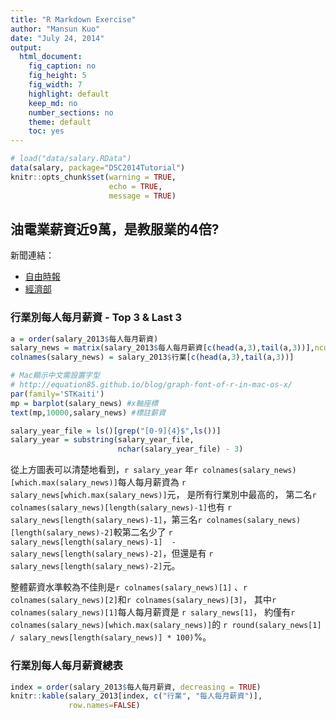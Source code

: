 ```yaml
---
title: "R Markdown Exercise"
author: "Mansun Kuo"
date: "July 24, 2014"
output:
  html_document:
    fig_caption: no
    fig_height: 5
    fig_width: 7
    highlight: default
    keep_md: no
    number_sections: no
    theme: default
    toc: yes
---
```



```r
# load("data/salary.RData")
data(salary, package="DSC2014Tutorial")
knitr::opts_chunk$set(warning = TRUE,
                      echo = TRUE,
                      message = TRUE)
```


## 油電業薪資近9萬，是教服業的4倍?

新聞連結：

- [自由時報](https://tw.news.yahoo.com/%E6%B2%B9%E9%9B%BB%E6%A5%AD%E8%96%AA%E8%B3%87%E8%BF%919%E8%90%AC-%E6%95%99%E6%9C%8D%E6%A5%AD%E7%9A%844%E5%80%8D-221333602.html)
- [經濟部](http://www.moea.gov.tw/Mns/populace/news/News.aspx?kind=1&menu_id=40&news_id=35719)


### 行業別每人每月薪資 - Top 3 & Last 3

```r
a = order(salary_2013$每人每月薪資)
salary_news = matrix(salary_2013$每人每月薪資[c(head(a,3),tail(a,3))],ncol = 6)
colnames(salary_news) = salary_2013$行業[c(head(a,3),tail(a,3))]

# Mac顯示中文需設置字型
# http://equation85.github.io/blog/graph-font-of-r-in-mac-os-x/
par(family='STKaiti')
mp = barplot(salary_news) #x軸座標
text(mp,10000,salary_news) #標註薪資
```

```r
salary_year_file = ls()[grep("[0-9]{4}$",ls())]
salary_year = substring(salary_year_file,
                        nchar(salary_year_file) - 3)
```


從上方圖表可以清楚地看到，`r salary_year`
年`r colnames(salary_news)[which.max(salary_news)]`每人每月薪資為
`r salary_news[which.max(salary_news)]`元，
是所有行業別中最高的，
第二名`r colnames(salary_news)[length(salary_news)-1]`也有
`r salary_news[length(salary_news)-1]`，第三名`r colnames(salary_news)[length(salary_news)-2]`較第二名少了
`r salary_news[length(salary_news)-1]  - salary_news[length(salary_news)-2]`，但還是有
`r salary_news[length(salary_news)-2]`元。

整體薪資水準較為不佳則是`r colnames(salary_news)[1]`
、`r colnames(salary_news)[2]`和`r colnames(salary_news)[3]`，
其中`r colnames(salary_news)[1]`每人每月薪資是
`r salary_news[1]`，
約僅有`r colnames(salary_news)[which.max(salary_news)]`的
`r round(salary_news[1] / salary_news[length(salary_news)] * 100)`%。


### 行業別每人每月薪資總表

```r
index = order(salary_2013$每人每月薪資, decreasing = TRUE)
knitr::kable(salary_2013[index, c("行業", "每人每月薪資")], 
             row.names=FALSE)
```


